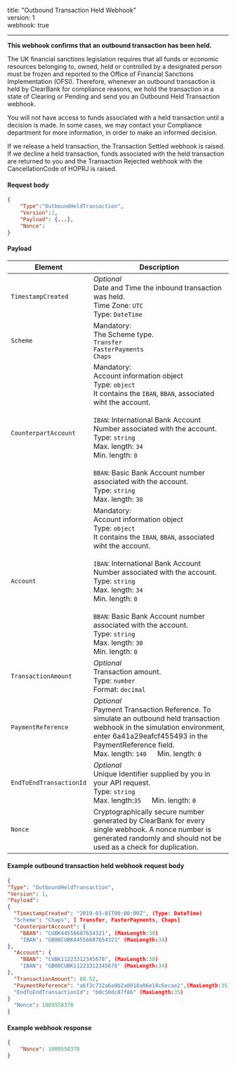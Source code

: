 title: "Outbound Transaction Held Webhook"  
version: 1  
webhook: true

---

**This webhook confirms that an outbound transaction has been held.**

The UK financial sanctions legislation requires that all funds or economic resources belonging to, owned, held or controlled by a designated person must be frozen and reported to the Office of Financial Sanctions Implementation (OFSI). Therefore, whenever an outbound transaction is held by ClearBank for compliance reasons, we hold the transaction in a state of Clearing or Pending and send you an Outbound Held Transaction webhook.

You will not have access to funds associated with a held transaction until a decision is made. In some cases, we may contact your Compliance department for more information, in order to make an informed decision.

If we release a held transaction, the Transaction Settled webhook is raised.  
If we decline a held transaction, funds associated with the held transaction are returned to you and the Transaction Rejected webhook with the CancellationCode of HOPRJ is raised.

#### Request body

``` json
{
    "Type":"OutboundHeldTransaction",
    "Version":1,
    "Payload": {...},
    "Nonce":
}

```

#### Payload

| Element | Description |
| --- | --- |
| `TimestampCreated` | _Optional_  <br>Date and Time the inbound transaction was held.  <br>Time Zone: `UTC`  <br>Type: `DateTime` |
| `Scheme` | Mandatory:  <br>The Scheme type.  <br>`Transfer`  <br>`FasterPayments`  <br>`Chaps` |
| `CounterpartAccount` | Mandatory:  <br>Account information object  <br>Type: `object`  <br>It contains the `IBAN`, `BBAN`, associated wiht the account.  <br>  <br>`IBAN`: International Bank Account Number associated with the account.  <br>Type: `string`  <br>Max. length: `34`  <br>Min. length: `0`  <br>  <br>`BBAN`: Basic Bank Account number associated with the account.  <br>Type: `string`  <br>Max. length: `30` |
| `Account` | Mandatory:  <br>Account information object  <br>Type: `object`  <br>It contains the `IBAN`, `BBAN`, associated wiht the account.  <br>  <br>`IBAN`: International Bank Account Number associated with the account.  <br>Type: `string`  <br>Max. length: `34`  <br>Min. length: `0`  <br>  <br>`BBAN`: Basic Bank Account number associated with the account.  <br>Type: `string`  <br>Max. length: `30`  <br>Min. length: `0`  <br> |
| `TransactionAmount` | _Optional_  <br>Transaction amount.  <br>Type: `number`  <br>Format: `decimal` |
| `PaymentReference` | _Optional_  <br>Payment Transaction Reference. To simulate an outbound held transaction webhook in the simulation environment, enter 6a41a29eafcf455493 in the PaymentReference field.  <br>Max. length: `140   `Min. length: `0` |
| `EndToEndTransactionId` | _Optional_  <br>Unique Identifier supplied by you in your API request.  <br>Type: `string`  <br>Max. length:`35   `Min. length: `0` |
| `Nonce` | Cryptographically secure number generated by ClearBank for every single webhook. A nonce number is generated randomly and should not be used as a check for duplication. |

#### Example outbound transaction held webhook request body

``` json
{
"Type": "OutboundHeldTransaction",
"Version": 1,
"Payload":
{
  "TimestampCreated": "2019-03-01T00:00:00Z", (Type: DateTime)
  "Scheme": "Chaps", [ Transfer, FasterPayments, Chaps]
  "CounterpartAccount": {
    "BBAN": "CUBK44556687654321", (MaxLength:30)
    "IBAN": "GB00CUBK44556687654321" (MaxLength:34)
},
  "Account": {
    "BBAN": "CUBK11223312345678", (MaxLength:30)
    "IBAN": "GB00CUBK11223312345678" (MaxLength:34)
},
  "TransactionAmount": 88.52,
  "PaymentReference": "a6f3c732a6a0b2a8018a06e10c6ecae2",(MaxLength:35)
  "EndToEndTransactionId": "b0c50dc87f86" (MaxLength:35)
}
  "Nonce": 1089558378
}

```

#### Example webhook response

``` json
{
    "Nonce": 1089558378
}

```
